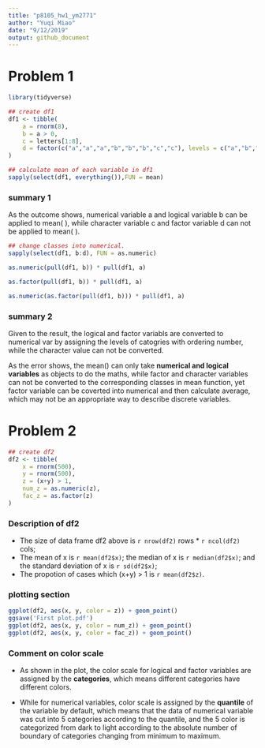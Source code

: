 ```yaml
---
title: "p8105_hw1_ym2771"
author: "Yuqi Miao"
date: "9/12/2019"
output: github_document
---
```

# Problem 1

```r
library(tidyverse)
```

```r
## create df1
df1 <- tibble(
    a = rnorm(8),
    b = a > 0,
    c = letters[1:8],
    d = factor(c("a","a","a","b","b","b","c","c"), levels = c("a","b","c"))
)

## calculate mean of each variable in df1
sapply(select(df1, everything()),FUN = mean)
```

### summary 1
As the outcome shows, numerical variable a and logical variable b can be applied to mean( ), while character variable c and factor variable d can not be applied to mean( ).


```r
## change classes into numerical.
sapply(select(df1, b:d), FUN = as.numeric)
```

```r
as.numeric(pull(df1, b)) * pull(df1, a)

as.factor(pull(df1, b)) * pull(df1, a)

as.numeric(as.factor(pull(df1, b))) * pull(df1, a)
```

### summary 2
Given to the result, the logical and factor variabls are converted to numerical var by assigning the levels of catogries with ordering number, while the character value can not be converted. 

As the error shows, the mean() can only take **numerical and logical variables** as objects to do the maths, while factor and character variables can not be converted to the corresponding classes in mean function, yet factor variable can be coverted into numerical and then calculate average, which may not be an appropriate way to describe discrete variables.


# Problem 2

```r
## create df2
df2 <- tibble(
    x = rnorm(500),
    y = rnorm(500),
    z = (x+y) > 1,
    num_z = as.numeric(z),
    fac_z = as.factor(z)
)
```


### Description  of df2

* The size of data frame df2 above is `r nrow(df2)` rows * `r ncol(df2)` cols;
* The mean of x is `r mean(df2$x)`; the median of x is `r median(df2$x)`; and the standard deviation of x is `r sd(df2$x)`;
* The propotion of cases which (x+y) > 1 is `r mean(df2$z)`.

### plotting section

```r
ggplot(df2, aes(x, y, color = z)) + geom_point()
ggsave('First plot.pdf')
ggplot(df2, aes(x, y, color = num_z)) + geom_point()
ggplot(df2, aes(x, y, color = fac_z)) + geom_point()


```

### Comment on color scale

* As shown in the plot, the color scale for logical and factor variables are assigned by the **categories**, which means different categories have different colors. 

* While for numerical variables, color scale is assigned by the **quantile** of the variable by default, which means that the data of numerical variable was cut into 5 categories according to the quantile, and the 5 color is categorized from dark to light according to the absolute number of boundary of categories changing from minimum to maximum.


